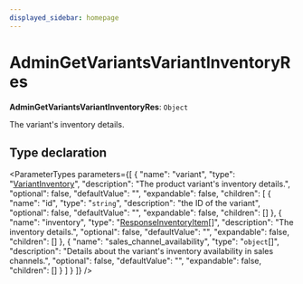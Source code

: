 ```yaml
---
displayed_sidebar: homepage
---
```



# AdminGetVariantsVariantInventoryRes

 **AdminGetVariantsVariantInventoryRes**: `Object`

The variant's inventory details.

## Type declaration

<ParameterTypes parameters={[
  {
    "name": "variant",
    "type": "[VariantInventory](medusa.VariantInventory.mdx)",
    "description": "The product variant's inventory details.",
    "optional": false,
    "defaultValue": "",
    "expandable": false,
    "children": [
      {
        "name": "id",
        "type": "`string`",
        "description": "the ID of the variant",
        "optional": false,
        "defaultValue": "",
        "expandable": false,
        "children": []
      },
      {
        "name": "inventory",
        "type": "[ResponseInventoryItem](medusa.ResponseInventoryItem.mdx)[]",
        "description": "The inventory details.",
        "optional": false,
        "defaultValue": "",
        "expandable": false,
        "children": []
      },
      {
        "name": "sales_channel_availability",
        "type": "`object`[]",
        "description": "Details about the variant's inventory availability in sales channels.",
        "optional": false,
        "defaultValue": "",
        "expandable": false,
        "children": []
      }
    ]
  }
]} />
